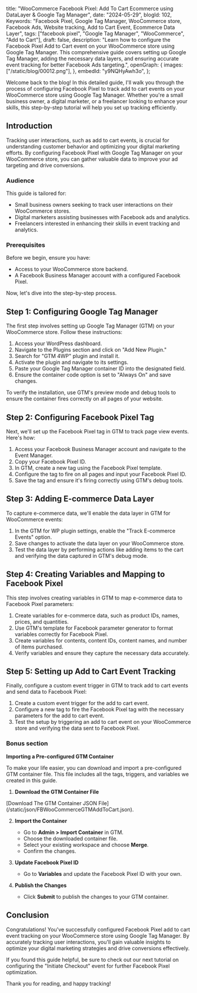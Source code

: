   title: "WooCommerce Facebook Pixel: Add To Cart Ecommerce using DataLayer & Google Tag Manager",
  date: "2024-05-29",
  blogId: 102,
  Keywords:
    "Facebook Pixel, Google Tag Manager, WooCommerce store, Facebook Ads, Website tracking, Add to Cart Event, Ecommerce Data Layer",
  tags: ["facebook pixel", "Google Tag Manager", "WooCommerce", "Add to Cart"],
  draft: false,
  description:
    "Learn how to configure the Facebook Pixel Add to Cart event on your WooCommerce store using Google Tag Manager. This comprehensive guide covers setting up Google Tag Manager, adding the necessary data layers, and ensuring accurate event tracking for better Facebook Ads targeting.",
  openGraph: {
    images: ["/static/blog/00012.png"],
  },
  embedId: "y9NQHyAwh3o",
};

Welcome back to the blog! In this detailed guide, I'll walk you through the process of configuring Facebook Pixel to track add to cart events on your WooCommerce store using Google Tag Manager. Whether you're a small business owner, a digital marketer, or a freelancer looking to enhance your skills, this step-by-step tutorial will help you set up tracking efficiently.

## Introduction

Tracking user interactions, such as add to cart events, is crucial for understanding customer behavior and optimizing your digital marketing efforts. By configuring Facebook Pixel with Google Tag Manager on your WooCommerce store, you can gather valuable data to improve your ad targeting and drive conversions.

### Audience

This guide is tailored for:

- Small business owners seeking to track user interactions on their WooCommerce stores.
- Digital marketers assisting businesses with Facebook ads and analytics.
- Freelancers interested in enhancing their skills in event tracking and analytics.

### Prerequisites

Before we begin, ensure you have:

- Access to your WooCommerce store backend.
- A Facebook Business Manager account with a configured Facebook Pixel.

Now, let's dive into the step-by-step process.

## Step 1: Configuring Google Tag Manager

The first step involves setting up Google Tag Manager (GTM) on your WooCommerce store. Follow these instructions:

1. Access your WordPress dashboard.
2. Navigate to the Plugins section and click on "Add New Plugin."
3. Search for "GTM 4WP" plugin and install it.
4. Activate the plugin and navigate to its settings.
5. Paste your Google Tag Manager container ID into the designated field.
6. Ensure the container code option is set to "Always On" and save changes.

To verify the installation, use GTM's preview mode and debug tools to ensure the container fires correctly on all pages of your website.

## Step 2: Configuring Facebook Pixel Tag

Next, we'll set up the Facebook Pixel tag in GTM to track page view events. Here's how:

1. Access your Facebook Business Manager account and navigate to the Event Manager.
2. Copy your Facebook Pixel ID.
3. In GTM, create a new tag using the Facebook Pixel template.
4. Configure the tag to fire on all pages and input your Facebook Pixel ID.
5. Save the tag and ensure it's firing correctly using GTM's debug tools.

## Step 3: Adding E-commerce Data Layer

To capture e-commerce data, we'll enable the data layer in GTM for WooCommerce events:

1. In the GTM for WP plugin settings, enable the "Track E-commerce Events" option.
2. Save changes to activate the data layer on your WooCommerce store.
3. Test the data layer by performing actions like adding items to the cart and verifying the data captured in GTM's debug mode.

## Step 4: Creating Variables and Mapping to Facebook Pixel

This step involves creating variables in GTM to map e-commerce data to Facebook Pixel parameters:

1. Create variables for e-commerce data, such as product IDs, names, prices, and quantities.
2. Use GTM's template for Facebook parameter generator to format variables correctly for Facebook Pixel.
3. Create variables for contents, content IDs, content names, and number of items purchased.
4. Verify variables and ensure they capture the necessary data accurately.

## Step 5: Setting up Add to Cart Event Tracking

Finally, configure a custom event trigger in GTM to track add to cart events and send data to Facebook Pixel:

1. Create a custom event trigger for the add to cart event.
2. Configure a new tag to fire the Facebook Pixel tag with the necessary parameters for the add to cart event.
3. Test the setup by triggering an add to cart event on your WooCommerce store and verifying the data sent to Facebook Pixel.

### Bonus section

**Importing a Pre-configured GTM Container**

To make your life easier, you can download and import a pre-configured GTM container file. This file includes all the tags, triggers, and variables we created in this guide.

1. **Download the GTM Container File**

<AuthenticatedLayout>
  [Download The GTM Container JSON File](/static/json/FBWooCommerceGTMAddToCart.json).
</AuthenticatedLayout>

2. **Import the Container**
   - Go to **Admin > Import Container** in GTM.
   - Choose the downloaded container file.
   - Select your existing workspace and choose **Merge**.
   - Confirm the changes.

3. **Update Facebook Pixel ID**
   - Go to **Variables** and update the Facebook Pixel ID with your own.

4. **Publish the Changes**
   - Click **Submit** to publish the changes to your GTM container.

## Conclusion

Congratulations! You've successfully configured Facebook Pixel add to cart event tracking on your WooCommerce store using Google Tag Manager. By accurately tracking user interactions, you'll gain valuable insights to optimize your digital marketing strategies and drive conversions effectively.

If you found this guide helpful, be sure to check out our next tutorial on configuring the "Initiate Checkout" event for further Facebook Pixel optimization.

Thank you for reading, and happy tracking!
